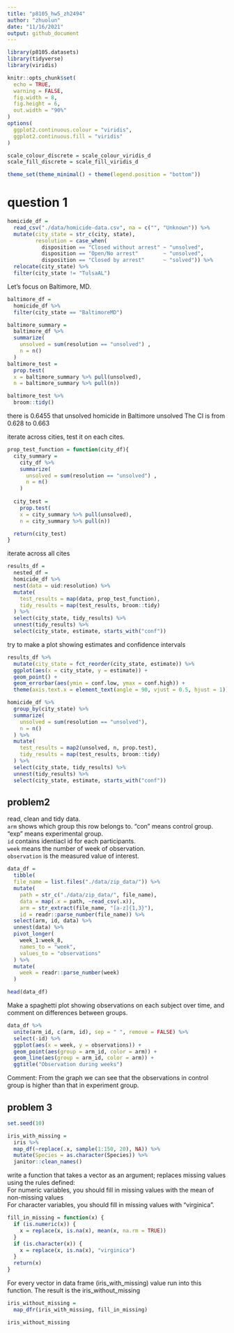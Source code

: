 ```yaml
---
title: "p8105_hw5_zh2494"
author: "zhuolun"
date: "11/16/2021"
output: github_document
---
```


```r
library(p8105.datasets)
library(tidyverse)
library(viridis)

knitr::opts_chunk$set(
  echo = TRUE,
  warning = FALSE,
  fig.width = 8,
  fig.height = 6,
  out.width = "90%"
)
options(
  ggplot2.continuous.colour = "viridis",
  ggplot2.continuous.fill = "viridis"
)

scale_colour_discrete = scale_colour_viridis_d
scale_fill_discrete = scale_fill_viridis_d

theme_set(theme_minimal() + theme(legend.position = "bottom"))
```

# question 1
```r
homicide_df = 
  read_csv("./data/homicide-data.csv", na = c("", "Unknown")) %>% 
  mutate(city_state = str_c(city, state),
         resolution = case_when(
           disposition == "Closed without arrest" ~ "unsolved",
           disposition == "Open/No arrest"        ~ "unsolved",
           disposition == "Closed by arrest"      ~ "solved")) %>% 
  relocate(city_state) %>% 
  filter(city_state != "TulsaAL")
```

Let's focus on Baltimore, MD.
```r
baltimore_df = 
  homicide_df %>% 
  filter(city_state == "BaltimoreMD")

baltimore_summary = 
  baltimore_df %>% 
  summarize(
    unsolved = sum(resolution == "unsolved") ,
    n = n()
  )
baltimore_test =
  prop.test(
  x = baltimore_summary %>% pull(unsolved), 
  n = baltimore_summary %>% pull(n))

baltimore_test %>% 
  broom::tidy()
```
there is 0.6455 that unsolved homicide in Baltimore unsolved
The CI is from 0.628 to 0.663

iterate across cities, test it on each cites.
```r
prop_test_function = function(city_df){
  city_summary = 
    city_df %>% 
    summarize(
      unsolved = sum(resolution == "unsolved") ,
      n = n()
    )
  
  city_test =
    prop.test(
    x = city_summary %>% pull(unsolved), 
    n = city_summary %>% pull(n))

  return(city_test)
}
```

iterate across all cites
```r
results_df = 
  nested_df = 
  homicide_df %>%
  nest(data = uid:resolution) %>% 
  mutate(
    test_results = map(data, prop_test_function),
    tidy_results = map(test_results, broom::tidy)
  ) %>% 
  select(city_state, tidy_results) %>% 
  unnest(tidy_results) %>% 
  select(city_state, estimate, starts_with("conf"))
```

try to make a plot showing estimates and confidence intervals

```r
results_df %>% 
  mutate(city_state = fct_reorder(city_state, estimate)) %>% 
  ggplot(aes(x = city_state, y = estimate)) + 
  geom_point() +
  geom_errorbar(aes(ymin = conf.low, ymax = conf.high)) +
  theme(axis.text.x = element_text(angle = 90, vjust = 0.5, hjust = 1))
```

```r
homicide_df %>% 
  group_by(city_state) %>% 
  summarize(
    unsolved = sum(resolution == "unsolved"),
    n = n()
  ) %>% 
  mutate(
    test_results = map2(unsolved, n, prop.test),
    tidy_results = map(test_results, broom::tidy)
  ) %>% 
  select(city_state, tidy_results) %>% 
  unnest(tidy_results) %>% 
  select(city_state, estimate, starts_with("conf"))

```

## problem2 

read, clean and tidy data.  
`arm` shows which group this row belongs to. "con" means control group. "exp" means experimental group.  
`id` contains identiacl id for each participants.  
`week` means the number of week of observation.  
`observation` is the measured value of interest. 
```r
data_df = 
  tibble(
  file_name = list.files("./data/zip_data/")) %>% 
  mutate(
    path = str_c("./data/zip_data/", file_name),
    data = map(.x = path, ~read_csv(.x)),
    arm = str_extract(file_name, "[a-z]{1,3}"),
    id = readr::parse_number(file_name)) %>% 
  select(arm, id, data) %>% 
  unnest(data) %>% 
  pivot_longer(
    week_1:week_8,
    names_to = "week",
    values_to = "observations"
  ) %>% 
  mutate(
    week = readr::parse_number(week)
  )
```

```r
head(data_df)
```

Make a spaghetti plot showing observations on each subject over time, and comment on differences between groups.
```r
data_df %>% 
  unite(arm_id, c(arm, id), sep = " ", remove = FALSE) %>% 
  select(-id) %>% 
  ggplot(aes(x = week, y = observations)) + 
  geom_point(aes(group = arm_id, color = arm)) +
  geom_line(aes(group = arm_id, color = arm)) +
  ggtitle("Observation during weeks")
```

Comment: From the graph we can see that the observations in control group is higher than that in experiment group.  

## problem 3
```r
set.seed(10)

iris_with_missing = 
  iris %>%
  map_df(~replace(.x, sample(1:150, 20), NA)) %>%
  mutate(Species = as.character(Species)) %>% 
  janitor::clean_names()
```

write a function that takes a vector as an argument; replaces missing values using the rules defined:  
For numeric variables, you should fill in missing values with the mean of non-missing values  
For character variables, you should fill in missing values with "virginica".  

```r
fill_in_missing = function(x) {
  if (is.numeric(x)) {
    x = replace(x, is.na(x), mean(x, na.rm = TRUE))
  }
  if (is.character(x)) {
    x = replace(x, is.na(x), "virginica")
  }
  return(x)
}
```

For every vector in data frame (iris_with_missing) value run into this function. The result is the iris_without_missing
```r
iris_without_missing =
  map_dfr(iris_with_missing, fill_in_missing)

iris_without_missing

```



